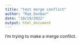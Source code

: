 ```yaml
---
title: "test merge conflict"
author: "Rae Dunbar"
date: "10/19/2022"
output: html_document
---
```


I'm trying to make a merge confilct. 